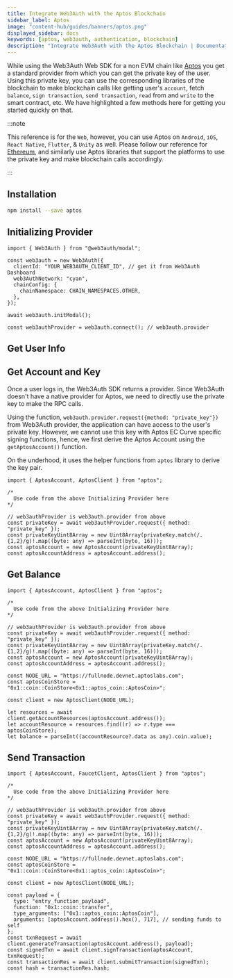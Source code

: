```yaml
---
title: Integrate Web3Auth with the Aptos Blockchain
sidebar_label: Aptos
image: "content-hub/guides/banners/aptos.png"
displayed_sidebar: docs
keywords: [aptos, web3auth, authentication, blockchain]
description: "Integrate Web3Auth with the Aptos Blockchain | Documentation - Web3Auth"
---
```



While using the Web3Auth Web SDK for a non EVM chain like [Aptos](https://aptos.dev/) you get a standard provider from which you can get the private
key of the user. Using this private key, you can use the corresponding libraries of the blockchain to make blockchain calls like getting user's
`account`, fetch `balance`, `sign transaction`, `send transaction`, `read` from and `write` to the smart contract, etc. We have highlighted a few
methods here for getting you started quickly on that.

:::note

This reference is for the `Web`, however, you can use Aptos on `Android`, `iOS`, `React Native`, `Flutter`, & `Unity` as well. Please follow our
reference for [Ethereum](/connect-blockchain/ethereum/), and similarly use Aptos libraries that support the platforms to use the private key and make
blockchain calls accordingly.

:::

## Installation

```bash npm2yarn
npm install --save aptos
```

## Initializing Provider

```tsx
import { Web3Auth } from "@web3auth/modal";

const web3auth = new Web3Auth({
  clientId: "YOUR_WEB3AUTH_CLIENT_ID", // get it from Web3Auth Dashboard
  web3AuthNetwork: "cyan",
  chainConfig: {
    chainNamespace: CHAIN_NAMESPACES.OTHER,
  },
});

await web3auth.initModal();

const web3authProvider = web3auth.connect(); // web3auth.provider
```

## Get User Info

<GetUserInfoSnippet />

## Get Account and Key

Once a user logs in, the Web3Auth SDK returns a provider. Since Web3Auth doesn't have a native provider for Aptos, we need to directly use the private
key to make the RPC calls.

Using the function, `web3auth.provider.request({method: "private_key"})` from Web3Auth provider, the application can have access to the user's private
key. However, we cannot use this key with Aptos EC Curve specific signing functions, hence, we first derive the Aptos Account using the
`getAptosAccount()` function.

On the underhood, it uses the helper functions from `aptos` library to derive the key pair.

```tsx
import { AptosAccount, AptosClient } from "aptos";

/*
  Use code from the above Initializing Provider here
*/

// web3authProvider is web3auth.provider from above
const privateKey = await web3authProvider.request({ method: "private_key" });
const privateKeyUint8Array = new Uint8Array(privateKey.match(/.{1,2}/g)!.map((byte: any) => parseInt(byte, 16)));
const aptosAccount = new AptosAccount(privateKeyUint8Array);
const aptosAccountAddress = aptosAccount.address();
```

## Get Balance

```tsx
import { AptosAccount, AptosClient } from "aptos";

/*
  Use code from the above Initializing Provider here
*/

// web3authProvider is web3auth.provider from above
const privateKey = await web3authProvider.request({ method: "private_key" });
const privateKeyUint8Array = new Uint8Array(privateKey.match(/.{1,2}/g)!.map((byte: any) => parseInt(byte, 16)));
const aptosAccount = new AptosAccount(privateKeyUint8Array);
const aptosAccountAddress = aptosAccount.address();

const NODE_URL = "https://fullnode.devnet.aptoslabs.com";
const aptosCoinStore = "0x1::coin::CoinStore<0x1::aptos_coin::AptosCoin>";

const client = new AptosClient(NODE_URL);

let resources = await client.getAccountResources(aptosAccount.address());
let accountResource = resources.find((r) => r.type === aptosCoinStore);
let balance = parseInt((accountResource?.data as any).coin.value);
```

## Send Transaction

```tsx
import { AptosAccount, FaucetClient, AptosClient } from "aptos";

/*
  Use code from the above Initializing Provider here
*/

// web3authProvider is web3auth.provider from above
const privateKey = await web3authProvider.request({ method: "private_key" });
const privateKeyUint8Array = new Uint8Array(privateKey.match(/.{1,2}/g)!.map((byte: any) => parseInt(byte, 16)));
const aptosAccount = new AptosAccount(privateKeyUint8Array);
const aptosAccountAddress = aptosAccount.address();

const NODE_URL = "https://fullnode.devnet.aptoslabs.com";
const aptosCoinStore = "0x1::coin::CoinStore<0x1::aptos_coin::AptosCoin>";

const client = new AptosClient(NODE_URL);

const payload = {
  type: "entry_function_payload",
  function: "0x1::coin::transfer",
  type_arguments: ["0x1::aptos_coin::AptosCoin"],
  arguments: [aptosAccount.address().hex(), 717], // sending funds to self
};
const txnRequest = await client.generateTransaction(aptosAccount.address(), payload);
const signedTxn = await client.signTransaction(aptosAccount, txnRequest);
const transactionRes = await client.submitTransaction(signedTxn);
const hash = transactionRes.hash;
```

